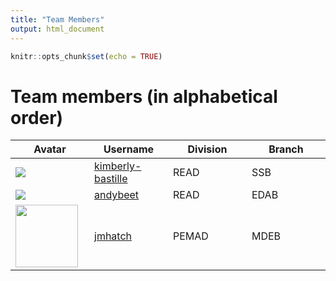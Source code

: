 ```yaml
---
title: "Team Members"
output: html_document
---
```


```r
knitr::opts_chunk$set(echo = TRUE)
```

# Team members (in alphabetical order)

|Avatar|Username|Division|Branch|
|---|---|---|---|
| <img src = "https://avatars.githubusercontent.com/u/39955661?s=100&v=4" > | [kimberly-bastille](https://github.com/kimberly-bastille) | READ | SSB |
| <img src = "https://avatars1.githubusercontent.com/u/22455149?s=100&v=4" >| [andybeet](https://github.com/andybeet) | READ | EDAB |
| <img src = "https://avatars.githubusercontent.com/u/35869229?s=100&v=4" width = "100" height = "100" > | [jmhatch](https://github.com/jmhatch) | PEMAD | MDEB | 
